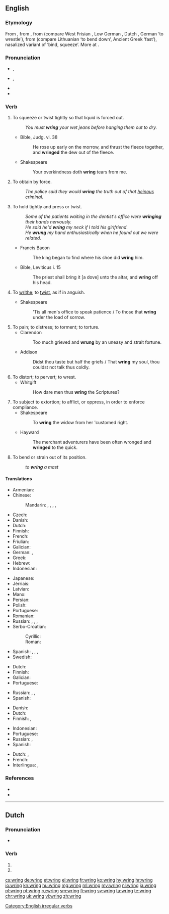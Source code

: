 ==English==

===Etymology===
From {{etyl|enm|en}} {{term|wringen|lang=enm}}, from {{etyl|ang|en}} {{term|wringan|lang=ang}}, from {{etyl|gem-pro|en}} {{m|gem-pro|*wringaną}} (compare West Frisian {{term|wringe|lang=fy}}, Low German {{term|wringen|lang=nds}}, Dutch {{term|wringen|lang=nl}}, German {{term|ringen|lang=de}} ‘to wrestle’), from {{etyl|ine-pro|en}} {{m|ine-pro|*wrenǵʰ-}} (compare Lithuanian {{term|reñgtis|lang=lt}} ‘to bend down’, Ancient Greek {{term|ῥίμφα|tr=rhímpha|lang=grc}} ‘fast’), nasalized variant of {{m|ine-pro|*werǵʰ-}} ‘bind, squeeze’. More at {{l|en|worry}}.

===Pronunciation===
* {{enPR|rĭng}}, {{IPA|/ɹɪŋ/|lang=en}}
* {{a|US|also}} {{enPR|rēng}}, {{IPA|/ɹiːŋ/|lang=en}}
* {{homophones|ring|lang=en}}
* {{rhymes|ɪŋ|lang=en}}

===Verb===
{{en-verb|wrings|wringing|wrang|past2=wrung|past3=wringed|past3_qual=obsolete|wrung|past_ptc2=wringed|past_ptc2_qual=obsolete}}

# To squeeze or twist tightly so that liquid is forced out.
#: ''You must '''wring''' your wet jeans before hanging them out to dry.''
#* Bible, Judg. vi. 38
#*: He rose up early on the morrow, and thrust the fleece together, and '''wringed''' the dew out of the fleece.
#* Shakespeare
#*: Your overkindness doth '''wring''' tears from me.
# To obtain by force.
#: ''The police said they would '''wring''' the truth out of that [[heinous]] criminal.''
# To hold tightly and press or twist.
#: ''Some of the patients waiting in the dentist's office were '''wringing''' their hands nervously.''
#: ''He said he'd '''wring''' my neck if I told his girlfriend.''
#: ''He '''wrung''' my hand enthusiastically when he found out we were related.''
#* Francis Bacon
#*: The king began to find where his shoe did '''wring''' him.
#* Bible, Leviticus i. 15
#*: The priest shall bring it [a dove] unto the altar, and '''wring''' off his head.
# {{context|intransitive|lang=en}} To [[writhe]]; to [[twist]], as if in anguish.
#* Shakespeare
#*: 'Tis all men's office to speak patience / To those that '''wring''' under the load of sorrow.
# To pain; to distress; to torment; to torture.
#* Clarendon
#*: Too much grieved and '''wrung''' by an uneasy and strait fortune.
#* Addison
#*: Didst thou taste but half the griefs / That '''wring''' my soul, thou couldst not talk thus coldly.
# To distort; to pervert; to wrest.
#* Whitgift
#*: How dare men thus '''wring''' the Scriptures?
# To subject to extortion; to afflict, or oppress, in order to enforce compliance.
#* Shakespeare
#*: To '''wring''' the widow from her 'customed right.
#* Hayward
#*: The merchant adventurers have been often wronged and '''wringed''' to the quick.
# {{context|nautical|lang=en}} To bend or strain out of its position.
#: ''to '''wring''' a mast''

====Translations====
{{trans-top|to squeeze or twist tightly so that liquid is forced out}}
* Armenian: {{t|hy|քամել}}
* Chinese:
*: Mandarin: {{t+|cmn|擰|sc=Hani}}, {{t+|cmn|拧|tr=níng|sc=Hani}}, {{t+|cmn|絞|sc=Hani}}, {{t+|cmn|绞|tr=jiǎo|sc=Hani}}, {{t+|cmn|扭|tr=niǔ|sc=Hani}}
* Czech: {{t+|cs|ždímat}}
* Danish: {{t|da|vride}}
* Dutch: {{t+|nl|uitwringen}}
* Finnish: {{t+|fi|vääntää}}
* French: {{t+|fr|essorer}}
* Friulian: {{t|fur|stuargi}}
* Galician: {{t|gl|espremer}}
* German: {{t+|de|wringen}}, {{t|de|auswringen}}
* Greek: {{t+|el|στείβω}}
* Hebrew: {{t|he|סחט|tr=sakhát}}
* Indonesian: {{t+|id|peras}}
{{trans-mid}}
* Japanese: {{t|ja|絞る|tr=しぼる, shiboru|sc=Jpan}}
* Jèrriais: {{t|roa-jer|teurtre}}
* Latvian: {{t+|lv|griezt}}
* Manx: {{t|gv|faast}}
* Persian: {{t+|fa|چلاندن|tr=čelândan|sc=fa-Arab}}
* Polish: {{t|pl|wykręcać}}
* Portuguese: {{t+|pt|torcer}}
* Romanian: {{t+|ro|stoarce}}
* Russian: {{t+|ru|выжима́ть|impf}}, {{t+|ru|вы́жать|pf}}, {{t+|ru|выкру́чивать|impf}}, {{t+|ru|вы́крутить|pf}}
* Serbo-Croatian:
*: Cyrillic: {{t|sh|исциједити}}
*: Roman: {{t+|sh|iscijediti}}
* Spanish: {{t+|es|exprimir}}, {{t|es|retorcer}}, {{t+|es|escurrir}}, {{t|es|retorcer}}
* Swedish: {{t|sv|vrida ur}}
{{trans-bottom}}

{{trans-top|to obtain by force}}
* Dutch: {{t+|nl|afpersen}}
* Finnish: {{t+|fi|puristaa}}
* Galician: {{t|gl|espremer}}
* Portuguese: {{t+|pt|arrancar}}
{{trans-mid}}
* Russian: {{t+|ru|выжима́ть|impf}}, {{t+|ru|вы́жать|pf}}, {{t+|ru|вымога́ть|impf}}
* Spanish: {{t+|es|exprimir}}
{{trans-bottom}}

{{trans-top|to hold tightly and press or twist}}
* Danish: {{t|da|vride}}
* Dutch: {{t+|nl|wringen}}
* Finnish: {{t+|fi|väännellä}} {{qualifier|hands}}, {{t+|fi|vääntää}} {{t|fi|niskat nurin}} {{qualifier|neck}}
{{trans-mid}}
* Indonesian: {{t+|id|remas}}
* Portuguese: {{t+|pt|torcer}}
* Russian: {{t+|ru|сжима́ть|impf}}, {{t+|ru|сжать|pf}}
* Spanish: {{t|es|retorcer}}
{{trans-bottom}}

{{checktrans-top}}
* Dutch: {{t+check|nl|wringen}}, {{t+check|nl|uitwringen}}
* French: {{t+check|fr|tordre}}
* Interlingua: {{t-check|ia|exprimer}}, {{t-check|ia|torquer}}
{{trans-bottom}}

===References===
* {{R:Century 1911}}
* {{R:Webster 1913}}

[[Category:English irregular verbs]]

----

==Dutch==

===Pronunciation===
* {{audio|Nl-wring.ogg|Audio|lang=nl}}

===Verb===
{{nl-verb-form}}

# {{nl-verb form of|p=1|n=sg|t=pres|m=ind|wringen}}
# {{nl-verb form of|m=imp|wringen}}

[[cs:wring]]
[[de:wring]]
[[et:wring]]
[[el:wring]]
[[fr:wring]]
[[ko:wring]]
[[hy:wring]]
[[hr:wring]]
[[io:wring]]
[[kn:wring]]
[[hu:wring]]
[[mg:wring]]
[[ml:wring]]
[[my:wring]]
[[nl:wring]]
[[ja:wring]]
[[pl:wring]]
[[pt:wring]]
[[ru:wring]]
[[sm:wring]]
[[fi:wring]]
[[sv:wring]]
[[ta:wring]]
[[te:wring]]
[[chr:wring]]
[[uk:wring]]
[[vi:wring]]
[[zh:wring]]